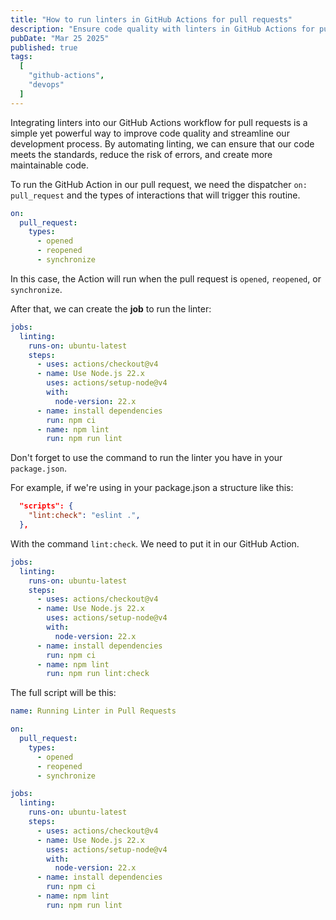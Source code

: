 ```yaml
---
title: "How to run linters in GitHub Actions for pull requests"
description: "Ensure code quality with linters in GitHub Actions for pull requests. Automating linting on opened, reopened, or synchronized PRs."
pubDate: "Mar 25 2025"
published: true
tags:
  [
    "github-actions",
    "devops"
  ]
---
```


Integrating linters into our GitHub Actions workflow for pull requests is a simple yet powerful way to improve code quality and streamline our development process. By automating linting, we can ensure that our code meets the standards, reduce the risk of errors, and create more maintainable code.

To run the GitHub Action in our pull request, we need the dispatcher `on: pull_request` and the types of interactions that will trigger this routine.

```yml title="on_pull_request.yml"
on:
  pull_request:
    types:
      - opened
      - reopened
      - synchronize
```

In this case, the Action will run when the pull request is `opened`, `reopened`, or `synchronize`.

After that, we can create the **job** to run the linter:

```yml title="on_pull_request.yml"
jobs:
  linting:
    runs-on: ubuntu-latest
    steps:
      - uses: actions/checkout@v4
      - name: Use Node.js 22.x
        uses: actions/setup-node@v4
        with:
          node-version: 22.x
      - name: install dependencies
        run: npm ci
      - name: npm lint
        run: npm run lint
```

Don't forget to use the command to run the linter you have in your `package.json`.

For example, if we're using in your package.json a structure like this:

```json title="package.json"
  "scripts": {
    "lint:check": "eslint .",
  },
```

With the command `lint:check`. We need to put it in our GitHub Action.

```yml title="on_pull_request.yml" ins={13}
jobs:
  linting:
    runs-on: ubuntu-latest
    steps:
      - uses: actions/checkout@v4
      - name: Use Node.js 22.x
        uses: actions/setup-node@v4
        with:
          node-version: 22.x
      - name: install dependencies
        run: npm ci
      - name: npm lint
        run: npm run lint:check
```

The full script will be this:

```yml title="on_pull_request.yml"
name: Running Linter in Pull Requests

on:
  pull_request:
    types:
      - opened
      - reopened
      - synchronize

jobs:
  linting:
    runs-on: ubuntu-latest
    steps:
      - uses: actions/checkout@v4
      - name: Use Node.js 22.x
        uses: actions/setup-node@v4
        with:
          node-version: 22.x
      - name: install dependencies
        run: npm ci
      - name: npm lint
        run: npm run lint
```
